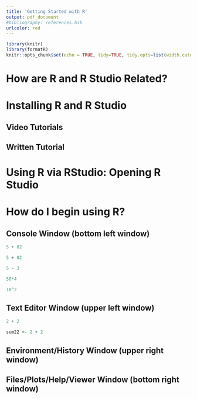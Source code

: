 ```yaml
---
title: 'Getting Started with R'
output: pdf_document 
#bibliography: references.bib
urlcolor: red 
---
```

\setcounter{table}{0}
\renewcommand{\thetable}{A\arabic{table}}
\renewcommand{\thefigure}{A\arabic{figure}}

```r
library(knitr)
library(formatR)
knitr::opts_chunk$set(echo = TRUE, tidy=TRUE, tidy.opts=list(width.cutoff=55))

```

# How are R and R Studio Related? 

\begin{itemize}
\item R is a statistical programming language that runs data and statistical analysis. 
\item RStudio is a powerful user interface to R with many convenient features that makes the use of R easier. 
\item We will use R with RStudio, but there are other user interfaces that some people use. 
\item Unless you have prior programming experience (or have a preference for another text editor), it is recommended that you use RStudio.
\item At its simplest, you can think the difference between R and R Studio with the help of a useful analogy: R is like a car’s engine while RStudio is like a car’s dashboard!
\begin{figure} [h]
\begin{center}
\begin{tabular}{c}
\includegraphics[width=.9\linewidth]{analogy.png}\\
\label{fig1}
\end{tabular} \\
\end{center}
\caption{The Difference Between R and R Studio, \textit{Source: Modern Dive}} 
\end{figure}
\end{itemize}

# Installing R and R Studio 

\begin{itemize}
\item We need to install R \textit{before} installing RStudio. 
\item Please make sure to select the installer appropriate for your operating system. 
\end{itemize}

## Video Tutorials

\begin{itemize}
\item Chris Bail at Duke University has an instructive video that shows how to install R and RStudio step by step. You can find Bail's video \href{https://www.youtube.com/watch?v=ulIv0NiVTs4&feature=emb_logo}{here}. 
\end{itemize}

\begin{itemize}
\item If you have difficulty in following Bail's video tutorial for installation, you can find Rutgers Data Librarian Ryan Womack’s video useful, which goes at a slower pace. You can find Womack's video 
\href{https://www.youtube.com/watch?v=5rOR31bmoL8}{here}.

\end{itemize}

\clearpage

## Written Tutorial

\begin{itemize}
\item If you instead want a written tutorial for installation the following links will be helpful: 
\begin{itemize}
\item \textbf{For installing R:} Go to \href{https://cran.r-project.org}{Cran} and follow the instructions for installing R.
\item \textbf{For installing RStudio:} Go to \href{https://rstudio.com/products/rstudio/download/}    {RStudio} and follow the instructions for installing RStudio.
\end{itemize}
\end{itemize}

# Using R via RStudio: Opening R Studio 

\begin{itemize}
\item After installing R and R Studio, you’ll have two new programs/applications you can open on your computer.
\item To work in R, we’ll \textit{always} open RStudio. 
\item When you first open RStudio, you will see something similar to Figure A2 with three main windows: 
\begin{figure} [h]
\begin{center}
\begin{tabular}{c}
\includegraphics[width=.8\linewidth]{rstudiointerface1.png}\\
\label{fig2}
\end{tabular}
\end{center}
\caption{RStudio interface to R, three main windows}
\end{figure}

\clearpage 

\item Once you open files, such as R scripts, a text editor window will also open in the top left. 
\item If you only see three main windows, let's open a new R script file, which will activate the text editor window. To do this click File $\rightarrow$ New File $\rightarrow$ R Script. 
\item You should see something similar to Figure A3 with four main windows: 
\end{itemize}

\begin{figure} [h]
\begin{center}
\begin{tabular}{c}
\includegraphics[width=.8\linewidth]{rstudioface2.png}\\
\label{fig3}
\end{tabular}
\end{center}
\caption{RStudio interface to R, opening the Text Editor Window/R Script, four main windows}
\end{figure}

# How do I begin using R?

\begin{itemize}
\item Statistical software programs like Excel, or SPSS provide \textit{point-and-click interfaces}. \item Unlike these programs, R is an \textit{interpreted language}. This means that we have to type in commands written in R code.
\item We will explore these in detail in the workshop, but you can do some quick tryouts to get familiar with the structure of R.
\end{itemize}

## Console Window (bottom left window)

\begin{itemize}
\item Console window is the bottom left window in your RStudio. 
\item You can think this window as your scratch paper. Here, you can do some quick computations by using R as a calculator or try out some commands.  

\clearpage

\item Let's do some quick trials. Type the following in your console and and hit <enter> or <return>: 
\item The console will show the output of any commands you type.
\end{itemize}

```r
5 + 82
```

```r
5 + 82
```

```r
5 - 3 
```

```r
50*4 
```

```r
10^2
```

\begin{itemize}
\item Your screen should look like Figure A4: 
\begin{figure} [h]
\begin{center}
\begin{tabular}{c}
\includegraphics[width=1\linewidth]{console.png}\\
\label{fig4}
\end{tabular}
\end{center}
\caption{RStudio interface to R, Console}
\end{figure}
\end{itemize}

## Text Editor Window (upper left window)

\begin{itemize}
\item Once we open an R script ﬁle in RStudio, the text editor will appear as one of the windows. It can then be used to write our code.
\item Text editor window is the main place where we will tell R what we want to do. 
\item You can think this as your main notebook. When we are conducting an analysis in R, we will save our R Script and work inside of it. 
\item Let's do some quick trials. Type the following in your text editor window: 
\end{itemize}

```r
2 + 2
```

```r
sum22 <- 2 + 2
```

\begin{itemize}
\item To run a command on your R script: 
\begin{itemize}
\item Place your cursor at the end of the line of code (far right), and hit <command + return> on a Mac; <control + return> on Windows. 
\item Or, place your cursor at the end of the line of code (far right), and click `Run' in the top right corner of the upper-left window. \footnote{Source: Katie McCabe's MLE book}
\end{itemize}
\item After you execute the code, you will see the result in your console for the first code. You will see the second code in your console and it will also pop up in your environment. We will discuss why this happens in the workshop. 
\item Your screen should look like Figure A5: 
\end{itemize}

\begin{figure} [h]
\begin{center}
\begin{tabular}{c}
\includegraphics[width=1\linewidth]{editor.png}\\
\label{fig5}
\end{tabular}
\end{center}
\caption{RStudio interface to R, Text Editor/R Script}
\end{figure}

\clearpage

## Environment/History Window (upper right window)

\begin{itemize}
\item The upper right lists R objects and a history of executed R commands.
\end{itemize}

## Files/Plots/Help/Viewer Window (bottom right window)

\begin{itemize}
\item The bottom right will show multiple things: (1) files that are in your working directory, (2) graphs that you create, (3) help documents, (4) other features.
\end{itemize}

\begin{itemize}
\item[] We will revise these steps and continue with working in and preparing an R script in the workshop. Feel free to send an email and/or post a message on Slack if you have any questions. 

\item[] Hope to see you soon! 
\end{itemize}
